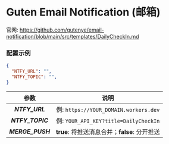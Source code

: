 
<Cards>
  <Card
    title="BARK"
    href="/settings/notify/bark"
  />
  <Card
    title="CoolPush"
    href="/settings/notify/coolpush"
  />
  <Card
    title="钉钉"
    href="/settings/notify/dingtalk"
  />
  <Card
    title="飞书"
    href="/settings/notify/feishu"
  />
  <Card
    title="PushPlus"
    href="/settings/notify/pushplus"
  />
  <Card
    title="Qmsg 酱"
    href="/settings/notify/qmsg"
  />
  <Card
    title="企业微信应用消息"
    href="/settings/notify/qywx"
  />
  <Card
    title="企业微信群机器人"
    href="/settings/notify/qywxrobot"
  />
  <Card
    title="Server 酱"
    href="/settings/notify/server"
  />
  <Card
    title="Telegram"
    href="/settings/notify/telegram"
  />
  <Card
    title="Server 酱 TURBO"
    href="/settings/notify/turbo"
  />
  <Card
    title="Ntfy"
    href="/settings/notify/ntfy"
  />
  <Card
    title="Gotify"
    href="/settings/notify/gotify"
  />
  <Card
    title="Guten Email Notification"
    href="/settings/notify/guten-email-notification"
  />
</Cards>

# Guten Email Notification (邮箱)

官网: https://github.com/gutenye/email-notification/blob/main/src/templates/DailyCheckIn.md

### 配置示例

```json filename="config.json" copy
{
  "NTFY_URL": "",
  "NTFY_TOPIC": "",
}
```

|        参数         |                                      说明                                       |
| :-----------------: | :-----------------------------------------------------------------------------: |
|   _**NTFY_URL**_    |  例: `https://YOUR_DOMAIN.workers.dev`  |
|  _**NTFY_TOPIC**_   |  例: `YOUR_API_KEY?title=DailyCheckIn`                       |
|  _**MERGE_PUSH**_   |  **true**: 将推送消息合并；**false**: 分开推送                  |
